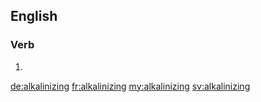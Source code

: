 ==English==

===Verb===
{{head|en}}

# {{present participle of|alkalinize|lang=en}}

[[de:alkalinizing]]
[[fr:alkalinizing]]
[[my:alkalinizing]]
[[sv:alkalinizing]]